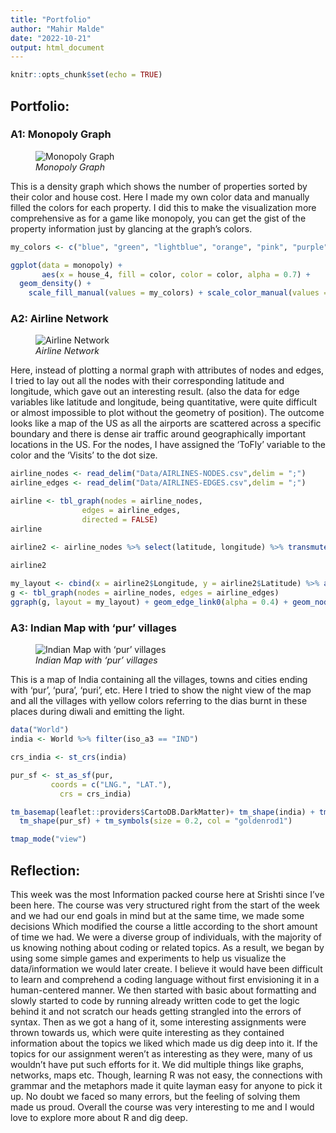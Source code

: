 ```yaml
---
title: "Portfolio"
author: "Mahir Malde"
date: "2022-10-21"
output: html_document
---
```


```r
knitr::opts_chunk$set(echo = TRUE)
```


## **Portfolio:**

### **A1:** Monopoly Graph
![*Monopoly Graph*](images/Graph 1 Monopoly.png)


This is a density graph  which shows the number of properties sorted by their color and house cost. Here I made my own color data and manually filled the colors for each property. I did this to make the visualization more comprehensive as for a game like monopoly, you can get the gist of the property information just by glancing at the graph's colors.

```r
my_colors <- c("blue", "green", "lightblue", "orange", "pink", "purple", "red", "yellow")

ggplot(data = monopoly) +  
       aes(x = house_4, fill = color, color = color, alpha = 0.7) +
  geom_density() +
    scale_fill_manual(values = my_colors) + scale_color_manual(values = my_colors) 

```


### **A2:** Airline Network
![*Airline Network*](images/Graph 2 Airline.png)

Here, instead of plotting a normal graph with attributes of nodes and edges, I tried to lay out all the nodes with their corresponding latitude and longitude, which gave out an interesting result. (also the data for edge variables like latitude and longitude, being quantitative, were quite difficult or almost impossible to plot without the geometry of position). The outcome looks like a map of the US as all the airports are scattered across a specific boundary and there is dense air traffic around geographically important locations in the US. For the nodes, I have assigned the 'ToFly' variable to the color and the 'Visits' to the dot size.

```r
airline_nodes <- read_delim("Data/AIRLINES-NODES.csv",delim = ";")
airline_edges <- read_delim("Data/AIRLINES-EDGES.csv",delim = ";")

airline <- tbl_graph(nodes = airline_nodes, 
                edges = airline_edges, 
                directed = FALSE)
airline

airline2 <- airline_nodes %>% select(latitude, longitude) %>% transmute(Latitude = latitude / 1000000, Longitude = longitude / 1000000)
           
airline2

my_layout <- cbind(x = airline2$Longitude, y = airline2$Latitude) %>% as.matrix()
g <- tbl_graph(nodes = airline_nodes, edges = airline_edges)
ggraph(g, layout = my_layout) + geom_edge_link0(alpha = 0.4) + geom_node_point(aes(color = ToFly, size = Visits)) + theme(legend.position = "right")
```

### **A3:** Indian Map with 'pur' villages
![*Indian Map with 'pur' villages*](images/Graph 3 Map.png)

This is a map of India containing all the villages, towns and cities ending with 'pur', 'pura', 'puri', etc. Here I tried to show the night view of the map and all the villages with yellow colors referring to the dias burnt in these places during diwali and emitting the light.

```r
data("World")
india <- World %>% filter(iso_a3 == "IND")

crs_india <- st_crs(india)

pur_sf <- st_as_sf(pur, 
         coords = c("LNG.", "LAT."),
           crs = crs_india) 

tm_basemap(leaflet::providers$CartoDB.DarkMatter)+ tm_shape(india) + tm_polygons( alpha= 0.5) + 
  tm_shape(pur_sf) + tm_symbols(size = 0.2, col = "goldenrod1")

tmap_mode("view")
```

## **Reflection:**

This week was the most Information packed course here at Srishti since I've been here. The course was very structured right from the start of the week and we had our end goals in mind but at the same time, we made some decisions Which modified the course a little according to the short amount of time we had. We were a diverse group of individuals, with the majority of us knowing nothing about coding or related topics. As a result, we began by using some simple games and experiments to help us visualize the data/information we would later create. I believe it would have been difficult to learn and comprehend a coding language without first envisioning it in a human-centered manner. We then started with basic about formatting and slowly started to code by running already written code to get the logic behind  it and not scratch our heads getting strangled into the errors of syntax. Then as we got a hang of it, some interesting assignments were thrown towards us, which were quite interesting as they contained information about the topics we liked which made us dig deep into it. If the topics for our assignment weren't as interesting as they were, many of us wouldn't have put such efforts for it. We did multiple things like graphs, networks, maps etc. Though, learning R was not easy, the connections with grammar and the metaphors made it quite layman easy for anyone to pick it up. No doubt we faced so many errors, but the feeling of solving them made us proud. Overall the course was very interesting to me and I would love to explore more about R and dig deep.
